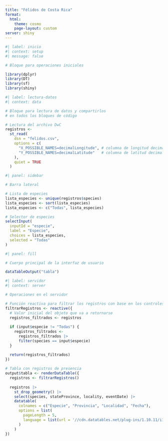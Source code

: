 ```yaml
---
title: "Félidos de Costa Rica"
format: 
  html:
    theme: cosmo
    page-layout: custom
server: shiny
---
```


```r
#| label: inicio
#| context: setup
#| message: false

# Bloque para operaciones iniciales

library(dplyr)
library(DT)
library(sf)
library(shiny)
```

```r
#| label: lectura-datos
#| context: data

# Bloque para lectura de datos y compartirlos
# en todos los bloques de código

# Lectura del archivo DwC
registros <-
  st_read(
    dsn = "felidos.csv",
    options = c(
      "X_POSSIBLE_NAMES=decimalLongitude", # columna de longitud decimal
      "Y_POSSIBLE_NAMES=decimalLatitude"   # columna de latitud decimal
    ),
    quiet = TRUE
  )
```

```r
#| panel: sidebar

# Barra lateral

# Lista de especies
lista_especies <- unique(registros$species)
lista_especies <- sort(lista_especies)
lista_especies <- c("Todas", lista_especies)

# Selector de especies
selectInput(
  inputId = "especie",
  label = "Especie",
  choices = lista_especies,
  selected = "Todas"
)
```

```r
#| panel: fill

# Cuerpo principal de la interfaz de usuario

dataTableOutput("tabla")
```

```r
#| label: servidor
#| context: server

# Operaciones en el servidor

# Función reactiva para filtrar los registros con base en los controles de entrada
filtrarRegistros <- reactive({
  # Valor inicial del objeto que va a retornarse
  registros_filtrados <- registros
  
  if (input$especie != "Todas") {
    registros_filtrados <-
      registros_filtrados |>
      filter(species == input$especie)
  }

  return(registros_filtrados)
})  
  
# Tabla con registros de presencia
output$tabla <- renderDataTable({
  registros <- filtrarRegistros()
  
  registros |>
    st_drop_geometry() |>
    select(species, stateProvince, locality, eventDate) |>
    datatable(
      colnames = c("Especie", "Provincia", "Localidad", "Fecha"),
      options = list(
        pageLength = 5,
        language = list(url = '//cdn.datatables.net/plug-ins/1.10.11/i18n/Spanish.json')
      )
    )
})
```